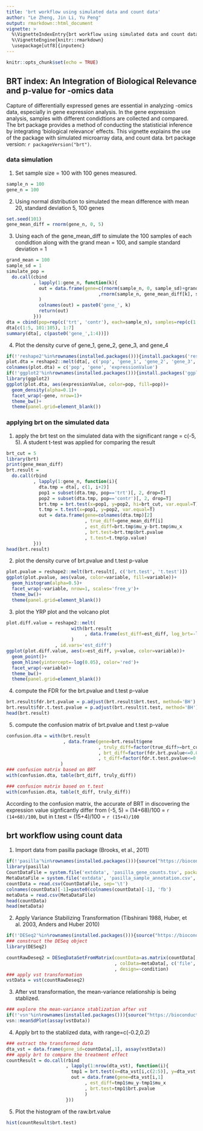 ```yaml
---
title: 'brt workflow using simulated data and count data'
author: "Le Zheng, Jin Li, Yu Peng"
output: rmarkdown::html_document
vignette: >
  %\VignetteIndexEntry{brt workflow using simulated data and count data}
  %\VignetteEngine{knitr::rmarkdown}
  \usepackage[utf8]{inputenc}
---
```

```r
knitr::opts_chunk$set(echo = TRUE)
```

## BRT index: An Integration of Biological Relevance and p-value for -omics data
Capture of differentially expressed genes are essential in analyzing -omics data, especially in gene expression analysis. In the gene expression analysis, samples with different condidtions are collected and compared. The brt package provides a method of conducting the statisticial inference by integrating 'biological relevance' effects. This vignette explains the use of the package with simulated microarray data, and count data. brt package version: `r packageVersion("brt")`.

### data simulation
1. Set sample size = 100 with 100 genes measured.
```r
sample_n = 100
gene_n = 100
```
2. Using normal distribution to simulated the mean difference with mean 20, standard deviation 5, 100 genes
```r
set.seed(101)
gene_mean_diff = rnorm(gene_n, 0, 5)
```
3. Using each of the gene_mean_diff to simulate the 100 samples of each condidtion along with the grand mean = 100, and sample standard deviation = 1
```r
grand_mean = 100
sample_sd = 1
simulate_pop = 
  do.call(cbind
          , lapply(1:gene_n, function(k){
            out = data.frame(gene=c(rnorm(sample_n, 0, sample_sd)+grand_mean
                                  ,rnorm(sample_n, gene_mean_diff[k], sample_sd)+grand_mean)
            )
            colnames(out) = paste0('gene_', k)
            return(out)
          }))
dta = cbind(pop=rep(c('trt', 'contr'), each=sample_n), samples=rep(c(1:sample_n), 2), simulate_pop)
dta[c(1:5, 101:105), 1:7]
summary(dta[, c(paste0('gene_',1:4))])
```
4. Plot the density curve of gene_1, gene_2, gene_3, and gene_4
```r
if(!'reshape2'%in%rownames(installed.packages())){install.packages('reshape2')}
plot.dta = reshape2::melt(dta[, c('pop', 'gene_1', 'gene_2', 'gene_3', 'gene_4')], id.vars='pop')
colnames(plot.dta) = c('pop', 'gene', 'expressionValue')
if(!'ggplot2'%in%rownames(installed.packages())){install.packages('ggplot2')}
library(ggplot2)
ggplot(plot.dta, aes(expressionValue, color=pop, fill=pop))+
  geom_density(alpha=0.1)+
  facet_wrap(~gene, nrow=1)+
  theme_bw()+
  theme(panel.grid=element_blank())
```
### applying brt on the simulated data
1. apply the brt test on the simulated data with the significant range = c(-5, 5). A student t-test was applied for comparing the result
```r
brt_cut = 5
library(brt)
print(gene_mean_diff)
brt.result = 
  do.call(rbind
          , lapply(1:gene_n, function(i){
            dta.tmp = dta[, c(1, i+2)]
            pop1 = subset(dta.tmp, pop=='trt')[, 2, drop=T]
            pop2 = subset(dta.tmp, pop=='contr')[, 2, drop=T]
            brt.tmp = brt.test(x=pop1, y=pop2, hi=brt_cut, var.equal=T)
            t.tmp = t.test(x=pop1, y=pop2, var.equal=T)
            out = data.frame(gene=colnames(dta.tmp)[2]
                             , true_diff=gene_mean_diff[i]
                             , est_diff=brt.tmp$mu_y-brt.tmp$mu_x
                             , brt.test=brt.tmp$brt.pvalue
                             , t.test=t.tmp$p.value)
          }))
head(brt.result)
```
2. plot the density curve of brt.pvalue and t.test p-value
```r
plot.pvalue = reshape2::melt(brt.result[, c('brt.test', 't.test')])
ggplot(plot.pvalue, aes(value, color=variable, fill=variable))+
  geom_histogram(alpha=0.5)+
  facet_wrap(~variable, nrow=1, scales='free_y')+
  theme_bw()+
  theme(panel.grid=element_blank())
```

3. plot the YRP plot and the volcano plot
```r
plot.diff.value = reshape2::melt(
                        with(brt.result
                             , data.frame(est_diff=est_diff, log_brt=-log(brt.test), log_t=-log(t.test))
                        )
                  , id.vars='est_diff')
ggplot(plot.diff.value, aes(x=est_diff, y=value, color=variable))+
  geom_point()+
  geom_hline(yintercept=-log(0.05), color='red')+
  facet_wrap(~variable)+
  theme_bw()+
  theme(panel.grid=element_blank())


```

4. compute the FDR for the brt.pvalue and t.test p-value
```r
brt.result$fdr.brt.pvalue = p.adjust(brt.result$brt.test, method='BH')
brt.result$fdr.t.test.pvalue = p.adjust(brt.result$t.test, method='BH')
head(brt.result)
```

5. compute the confusion matrix of brt.pvalue and t.test p-value
```r
confusion.dta = with(brt.result
                     , data.frame(gene=brt.result$gene
                                  , truly_diff=factor(true_diff>=brt_cut, levels=c('TRUE', 'FALSE'))
                                  , brt_diff=factor(fdr.brt.pvalue<=0.05, levels=c('TRUE', 'FALSE'))
                                  , t_diff=factor(fdr.t.test.pvalue<=0.05, levels=c('TRUE', 'FALSE')))
                    )
### confusion matrix based on BRT
with(confusion.dta, table(brt_diff, truly_diff))

### confusion matrix based on t.test
with(confusion.dta, table(t_diff, truly_diff))
```
According to the confusion matrix, the accurate of BRT in discovering the expression value signficantly differ from (-5, 5) = (14+68)/100 = `r (14+68)/100`, but in t.test = (15+4)/100 = `r (15+4)/100`


## brt workflow using count data
1. Import data from pasilla package (Brooks, et al., 2011)
```r
if(!'pasilla'%in%rownames(installed.packages())){source("https://bioconductor.org/biocLite.R"); biocLite("pasilla")}
library(pasilla)
CountDataFile = system.file('extdata', 'pasilla_gene_counts.tsv', package='pasilla', mustWork=T)
MetaDataFile = system.file('extdata', 'pasilla_sample_annotation.csv', package='pasilla', mustWork=T)
countData = read.csv(CountDataFile, sep='\t')
colnames(countData)[-1]=paste0(colnames(countData)[-1], 'fb')
metaData = read.csv(MetaDataFile)
head(countData)
head(metaData)
```

2. Apply Variance Stabilizing Transformation (Tibshirani 1988, Huber, et al. 2003, Anders and Huber 2010)
```r
if(!'DESeq2'%in%rownames(installed.packages())){source("https://bioconductor.org/biocLite.R"); biocLite("DESeq2")}
### construct the DESeq object
library(DESeq2)

countRawDeseq2 = DESeqDataSetFromMatrix(countData=as.matrix(countData[,-1])
                                        , colData=metaData[, c('file', 'condition')]
                                        , design=~condition)
### apply vst transformation
vstData = vst(countRawDeseq2)
```

3. After vst transformation, the mean-variance relationship is being stablized. 
```r
### explore the mean-variance stablization after vst
if(!'vsn'%in%rownames(installed.packages())){source("https://bioconductor.org/biocLite.R"); biocLite("vsn")}
vsn::meanSdPlot(assay(vstData))
```

4. Apply brt to the stablized data, with range=c(-0.2,0.2)
```r
### extract the transformed data
dta_vst = data.frame(gene_id=countData[,1], assay(vstData))
### apply brt to compare the treatment effect
countResult = do.call(rbind
                      , lapply(1:nrow(dta_vst), function(i){
                        tmp1 = brt.test(x=dta_vst[i,c(2:5)], y=dta_vst[i,c(6:8)], hi=0.2)
                        out = data.frame(gene=dta_vst[i,1]
                             , est_diff=tmp1$mu_y-tmp1$mu_x
                             , brt.test=tmp1$brt.pvalue
                             )
                      }))
```

5. Plot the histogram of the raw.brt.value
```r
hist(countResult$brt.test)
```
